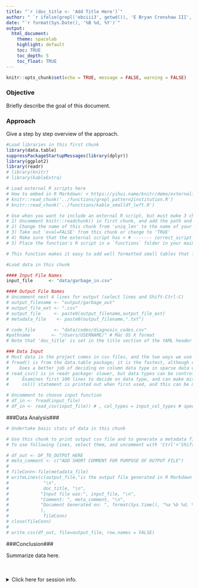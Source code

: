 ```yaml
---
title: "`r (doc_title <- 'Add Title Here')`"
author: " `r ifelse(grepl('ebciii3', getwd()), 'E Bryan Crenshaw III', 'AudGenDB Team')` "
date: "`r format(Sys.Date(), '%B %d, %Y')`"
output: 
  html_document:
    theme: spacelab
    highlight: default
    toc: TRUE
    toc_depth: 5
    toc_float: TRUE
---
```


```r
knitr::opts_chunk$set(echo = TRUE, message = FALSE, warning = FALSE)
```

### Objective ### 
Briefly describe the goal of this document.

### Approach ### 
Give a step by step overview of the approach.

```r
#Load libraries in this first chunk
library(data.table)
suppressPackageStartupMessages(library(dplyr)) 
library(ggplot2)
library(readr)
# library(knitr)
# library(kableExtra)

# Load external R scripts here
# How to embed in R Markdown: < https://yihui.name/knitr/demo/externalization/ >
# knitr::read_chunk('../functions/grepl_pattern2institution.R')
# knitr::read_chunk('../functions/kable_smalldf_left.R')
```

```r
# Use when you want to include an external R script, but must make 3 changes to activate:
# 1) Uncomment knitr::readchunk() in first chunk, and add the path and file name to be included
# 2) Change the name of this chunk from 'uniq_len' to the name of your R script file
# 3) Take out 'eval=FALSE' from this chunk or change to 'TRUE'
# 4) Make sure that the external script has < # ------- correct_script_name > at top
# 5) Place the function's R script in a `functions` folder in your main R directory (ebcii3's main R directory in the folder above this project folder) 

```

```r
# This function makes it easy to add well formatted small tables that float left on the R Markdown page
```

```r
#Load data in this chunk

#### Input File Names
input_file      <- "data/garbage_in.csv"

#### Output File Names
# Uncomment next 4 lines for output (select lines and Shift-Ctrl-C) 
# output_filename <- "output/garbage_out"
# output_file_ext <- ".csv"
# output_file     <- paste0(output_filename,output_file_ext)
# metadata_file    <- paste0(output_filename,".txt")

# code_file       <- "data/codes/diagnosis_codes.csv"
#pathname        <- "/Users/USERNAME/" # Mac OS X format
# Note that 'doc_title' is set in the title section of the YAML header

### Data Input
# Most data in the project comes in csv files, and the two ways we use to input are below
# fread() is from the data.table package; it is the fastest, although date-time formats can have issues
#    Does a better job of deciding on column data type in sparse data conditions
# read_csv() is in readr package: slower, but data types can be controlled using cols() function 
#     Examines first 100 lines to decide on data type, and can make mistakes on sparse data
#     col() statement is printed out when first used, and this can be modified and inserted above

# Uncomment to choose input function 
# df_in <- fread(input_file)
# df_in <- read_csv(input_file)) # , col_types = input_col_types # specify input_col_types above 
```

###Data Analysis### 

```r
# Undertake basic stats of data in this chunk

```


```r
# Use this chunk to print output csv file and to generate a metadata file for the output:
# To use following lines, select them, and uncomment with 'Ctrl'+'Shift'+'C' in RStudio

# df_out <- DF_TO_OUTPUT_HERE
# meta_comment <- c("ADD SHORT COMMENT FOR PURPOSE OF OUTPUT FILE")
# 
# fileConn<-file(metadata_file)
# writeLines(c(output_file,"is the output file generated in R Markdown file, entitled:",
#             "\n",
#             doc_title, "\n",
#            "Input file was:", input_file, "\n",
#            "Comment: ", meta_comment, "\n",
#            "Document Generated on: ", format(Sys.time(), "%a %b %d, %Y  %X"), "\n"
#            ),
#             fileConn)
# close(fileConn)
# 
# write.csv(df_out, file=output_file, row.names = FALSE)
```

###Conclusion###   

Summarize data here.

<br /><br />
<details>
<summary>Click here for session info.</summary>

```r
# This session info field shows the environment when the R script was run
# It will be hidden in documents, except for the summary above and a triangle
# Clicking on the triangle/summary statement will reveal these data in the browser
sessionInfo()
print(paste0("This R Markdown Document was run on ",format(Sys.Date(),"%d-%b-%Y")))

# If the user in not inside RStudio, then this will send a notification to the OS 
require(notifier)
msg <- paste0(doc_title, " is done!")
notifier::notify(msg, title = "R notification", image = NULL)
```

</details>
<br /><br /><br /><br /><br /><br /><br /><br /><br /><br /><br /><br /><br /><br /><br /><br /><br /><br /><br /><br /><br />